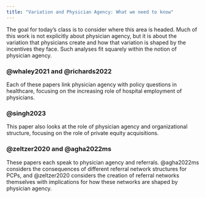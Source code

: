 ```yaml
---
title: "Variation and Physician Agency: What we need to know"
---
```


The goal for today's class is to consider where this area is headed. Much of this work is not explicitly about physician agency, but it is about the variation that physicians create and how that variation is shaped by the incentives they face. Such analyses fit squarely within the notion of physician agency.

### @whaley2021 and @richards2022
Each of these papers link physician agency with policy questions in healthcare, focusing on the increasing role of hospital employment of physicians.

### @singh2023
This paper also looks at the role of physician agency and organizational structure, focusing on the role of private equity acquisitions.

### @zeltzer2020 and @agha2022ms
These papers each speak to physician agency and referrals. @agha2022ms considers the consequences of different referral network structures for PCPs, and @zeltzer2020 considers the creation of referral networks themselves with implications for how these networks are shaped by physician agency. 